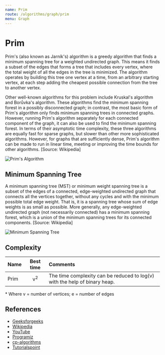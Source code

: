 ```yaml
---
name: Prim
route: /algorithms/graph/prim
menu: Graph
---
```


# Prim

Prim's (also known as Jarník's) algorithm is a greedy algorithm that finds a
minimum spanning tree for a weighted undirected graph. This means it finds a
subset of the edges that forms a tree that includes every vertex, where the
total weight of all the edges in the tree is minimized. The algorithm operates
by building this tree one vertex at a time, from an arbitrary starting vertex,
at each step adding the cheapest possible connection from the tree to another
vertex.

Other well-known algorithms for this problem include Kruskal's algorithm and
Borůvka's algorithm. These algorithms find the minimum spanning forest in a
possibly disconnected graph; in contrast, the most basic form of Prim's
algorithm only finds minimum spanning trees in connected graphs. However,
running Prim's algorithm separately for each connected component of the graph,
it can also be used to find the minimum spanning forest. In terms of their
asymptotic time complexity, these three algorithms are equally fast for sparse
graphs, but slower than other more sophisticated algorithms. However, for graphs
that are sufficiently dense, Prim's algorithm can be made to run in linear time,
meeting or improving the time bounds for other algorithms. [Source: Wikipedia]

![Prim's Algorithm](https://upload.wikimedia.org/wikipedia/commons/f/f7/Prim%27s_algorithm.svg)

## Minimum Spanning Tree

A minimum spanning tree (MST) or minimum weight spanning tree is a subset of the
edges of a connected, edge-weighted undirected graph that connects all the
vertices together, without any cycles and with the minimum possible total edge
weight. That is, it is a spanning tree whose sum of edge weights is as small as
possible. More generally, any edge-weighted undirected graph (not necessarily
connected) has a minimum spanning forest, which is a union of the minimum
spanning trees for its connected components. [Source: Wikipedia]

![Minimum Spanning Tree](https://upload.wikimedia.org/wikipedia/commons/thumb/d/d2/Minimum_spanning_tree.svg/600px-Minimum_spanning_tree.svg.png)

## Complexity

| Name |   Best time   | Comments                                                                   |
| :--- | :-----------: | :------------------------------------------------------------------------- |
| Prim | v<sup>2</sup> | The time complexity can be reduced to log(v) with the help of binary heap. |

\* Where v = number of vertices; e = number of edges

## References

- [Geeksforgeeks](https://www.geeksforgeeks.org/prims-minimum-spanning-tree-mst-greedy-algo-5/)
- [Wikipedia](https://en.wikipedia.org/wiki/Prim%27s_algorithm)
- [YouTube](https://www.youtube.com/watch?v=4ZlRH0eK-qQ&ab_channel=AbdulBari)
- [Programiz](https://www.programiz.com/dsa/prim-algorithm)
- [cp-algorithms](https://cp-algorithms.com/graph/mst_prim.html)
- [Tutorialspoint](https://www.tutorialspoint.com/data_structures_algorithms/prims_spanning_tree_algorithm.htm)
